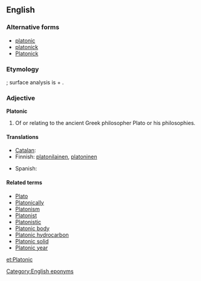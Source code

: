 {{also|platonic|platònic}}
==English==

===Alternative forms===
* [[platonic]]
* [[platonick]]
* [[Platonick]]

===Etymology===
{{etyl|la}} {{term|platonicus|lang=la}}; surface analysis is {{term|Plato|lang=la}} + {{term|-n-||(intervocalic)|lang=en}} {{suffix||ic|t2=relating to}}.

===Adjective===
'''Platonic'''

# Of or relating to the ancient Greek philosopher Plato or his philosophies.

====Translations====
{{trans-top|related to Plato}}
* [[Catalan]]: {{t|ca|platònic}}
* Finnish: [[platonilainen]], [[platoninen]]
{{trans-mid}}
* Spanish: {{t|es|platónico}}
{{trans-bottom}}

====Related terms====
* [[Plato]]
* [[Platonically]]
* [[Platonism]]
* [[Platonist]]
* [[Platonistic]]
* [[Platonic body]]
* [[Platonic hydrocarbon]]
* [[Platonic solid]]
* [[Platonic year]]

[[Category:English eponyms]]

[[et:Platonic]]